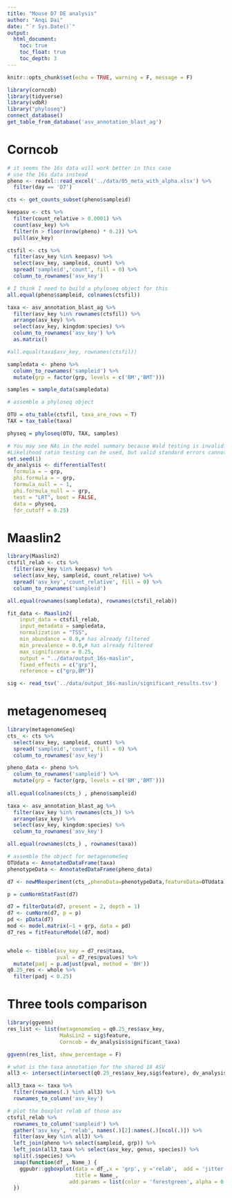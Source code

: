 ```yaml
---
title: "Mouse D7 DE analysis"
author: "Anqi Dai"
date: "`r Sys.Date()`"
output:
  html_document:
    toc: true
    toc_float: true
    toc_depth: 3
---
```


```r
knitr::opts_chunk$set(echo = TRUE, warning = F, message = F)
```

```r
library(corncob)
library(tidyverse)
library(vdbR)
library("phyloseq")
connect_database()
get_table_from_database('asv_annotation_blast_ag')

```

# Corncob 

```r
# it seems the 16s data will work better in this case
# use the 16s data instead
pheno <- readxl::read_excel('../data/05_meta_with_alpha.xlsx') %>% 
  filter(day == 'D7')

cts <- get_counts_subset(pheno$sampleid)

keepasv <- cts %>% 
  filter(count_relative > 0.0001) %>% 
  count(asv_key) %>% 
  filter(n > floor(nrow(pheno) * 0.2)) %>% 
  pull(asv_key)

ctsfil <- cts %>% 
  filter(asv_key %in% keepasv) %>% 
  select(asv_key, sampleid, count) %>% 
  spread('sampleid','count', fill = 0) %>% 
  column_to_rownames('asv_key')

# I think I need to build a phyloseq object for this
all.equal(pheno$sampleid, colnames(ctsfil))

taxa <- asv_annotation_blast_ag %>% 
  filter(asv_key %in% rownames(ctsfil)) %>% 
  arrange(asv_key) %>% 
  select(asv_key, kingdom:species) %>% 
  column_to_rownames('asv_key') %>% 
  as.matrix()

#all.equal(taxa$asv_key, rownames(ctsfil))

sampledata <- pheno %>% 
  column_to_rownames('sampleid') %>% 
  mutate(grp = factor(grp, levels = c('BM','BMT')))

samples = sample_data(sampledata)

# assemble a phyloseq object

OTU = otu_table(ctsfil, taxa_are_rows = T)
TAX = tax_table(taxa)

physeq = phyloseq(OTU, TAX, samples)

```


```r
# You may see NAs in the model summary because Wald testing is invalid.
#Likelihood ratio testing can be used, but valid standard errors cannot be calculated.
set.seed(1)
dv_analysis <- differentialTest(
  formula = ~ grp,
  phi.formula = ~ grp,
  formula_null = ~ 1,
  phi.formula_null = ~ grp,
  test = "LRT", boot = FALSE,
  data = physeq,
  fdr_cutoff = 0.25) 
```


# Maaslin2

```r
library(Maaslin2)
ctsfil_relab <- cts %>% 
  filter(asv_key %in% keepasv) %>% 
  select(asv_key, sampleid, count_relative) %>% 
  spread('asv_key','count_relative', fill = 0) %>% 
  column_to_rownames('sampleid')

all.equal(rownames(sampledata), rownames(ctsfil_relab))

fit_data <- Maaslin2(
    input_data = ctsfil_relab, 
    input_metadata = sampledata, 
    normalization = "TSS",
    min_abundance = 0.0,# has already filtered 
    min_prevalence = 0.0,# has already filtered 
    max_significance = 0.25,
    output = "../data/output_16s-maslin", 
    fixed_effects = c("grp"),
    reference = c("grp,BM"))

sig <- read_tsv('../data/output_16s-maslin/significant_results.tsv')

```

# metagenomeseq

```r
library(metagenomeSeq)
cts_ <- cts %>% 
  select(asv_key, sampleid, count) %>% 
  spread('sampleid','count', fill = 0) %>% 
  column_to_rownames('asv_key')

pheno_data <- pheno %>% 
  column_to_rownames('sampleid') %>% 
  mutate(grp = factor(grp, levels = c('BM','BMT')))
  
all.equal(colnames(cts_) , pheno$sampleid)

taxa <- asv_annotation_blast_ag %>% 
  filter(asv_key %in% rownames(cts_)) %>% 
  arrange(asv_key) %>% 
  select(asv_key, kingdom:species) %>% 
  column_to_rownames('asv_key') 

all.equal(rownames(cts_) , rownames(taxa))

# assemble the object for metagenomeSeq
OTUdata <- AnnotatedDataFrame(taxa)
phenotypeData <- AnnotatedDataFrame(pheno_data)

d7 <- newMRexperiment(cts_,phenoData=phenotypeData,featureData=OTUdata)

p = cumNormStatFast(d7)
```

```r
d7 = filterData(d7, present = 2, depth = 1) 
d7 <- cumNorm(d7, p = p) 
pd <- pData(d7) 
mod <- model.matrix(~1 + grp, data = pd) 
d7_res = fitFeatureModel(d7, mod) 


whole <- tibble(asv_key = d7_res@taxa,
                pval = d7_res@pvalues) %>% 
  mutate(padj = p.adjust(pval, method = 'BH'))
q0.25_res <- whole %>% 
  filter(padj < 0.25)

```
# Three tools comparison

```r
library(ggvenn)
res_list <- list(metagenomeSeq = q0.25_res$asv_key,
                 MaAsLin2 = sig$feature,
                 Corncob = dv_analysis$significant_taxa)

ggvenn(res_list, show_percentage = F)
```
```r
# what is the taxa annotation for the shared 18 ASV
all3 <- intersect(intersect(q0.25_res$asv_key,sig$feature), dv_analysis$significant_taxa)

all3_taxa <- taxa %>% 
  filter(rownames(.) %in% all3) %>% 
  rownames_to_column('asv_key')

# plot the boxplot relab of those asv
ctsfil_relab %>% 
  rownames_to_column('sampleid') %>% 
  gather('asv_key', 'relab', names(.)[2]:names(.)[ncol(.)]) %>% 
  filter(asv_key %in% all3) %>% 
  left_join(pheno %>% select(sampleid, grp)) %>% 
  left_join(all3_taxa %>% select(asv_key, genus, species)) %>% 
  split(.$species) %>% 
  imap(function(df_, Name_) {
    ggpubr::ggboxplot(data = df_,x = 'grp', y ='relab',  add = 'jitter',
                      title = Name_,
                    add.params = list(color = 'forestgreen', alpha = 0.5, size = 3, shape = 16))
  })
```

